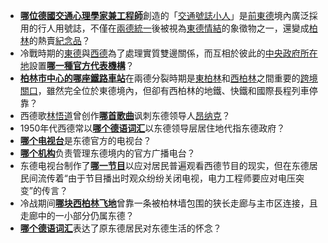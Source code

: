 *'''[[卡爾·佩格勞|哪位德國交通心理學家兼工程師]]'''創造的「[[交通號誌小人|交通號誌小人]]」是[[東德|前東德]]境內廣泛採用的行人用號誌，不僅在[[兩德統一|兩德統一]]後被視為[[東德情結|東德情結]]的象徵物之一，還變成[[柏林|柏林]]的熱賣[[紀念品|紀念品]]？
*冷戰時期的[[東德|東德]]與[[西德|西德]]為了處理實質雙邊關係，而互相於彼此的[[中央政府所在地|中央政府所在地]]設置'''[[兩德常駐代表處|哪一種官方代表機構]]'''？
*'''[[柏林腓特烈大街车站|柏林市中心的哪座鐵路車站]]'''在兩德分裂時期是[[東柏林|東柏林]]和[[西柏林|西柏林]]之間重要的[[跨境關口|跨境關口]]，雖然完全位於東德境內，但卻有西柏林的地鐵、快鐵和國際長程列車停靠？
*西德歌[[林悟道|林悟道]]曾创作'''[[前往潘科的特别列车|哪首歌曲]]'''讽刺东德领导人[[昂纳克|昂纳克]]？
*1950年代西德常以'''[[潘科的领导人|哪个德语词汇]]'''以东德领导层居住地代指东德政府？
*'''[[民主德国电视台|哪个电视台]]'''是东德官方的电视台？
*'''[[民主德国广播电台|哪个机构]]'''负责管理东德境内的官方广播电台？
*东德电视台制作了'''[[黑频道|哪一节目]]'''以应对居民普遍观看西德节目的现实，但在东德居民间流传着“由于节目播出时观众纷纷关闭电视，电力工程师要应对电压突变”的传言？
*冷战期间'''[[施坦因施图肯|哪块西柏林飞地]]'''曾靠一条被柏林墙包围的狭长走廊与主市区连接，且走廊中的一小部分仍属东德？
*'''[[东德情结|哪个德语词汇]]'''表达了原东德居民对东德生活的怀念？